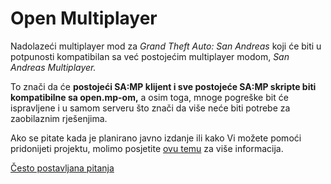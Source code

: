 # Open Multiplayer

Nadolazeći multiplayer mod za _Grand Theft Auto: San Andreas_ koji će biti u potpunosti kompatibilan sa već postojećim multiplayer modom, _San Andreas Multiplayer._

To znači da će **postojeći SA:MP klijent i sve postojeće SA:MP skripte biti kompatibilne sa open.mp-om,** a osim toga, mnoge pogreške bit će ispravljene i u samom serveru što znači da više neće biti potrebe za zaobilaznim rješenjima.

Ako se pitate kada je planirano javno izdanje ili kako Vi možete pomoći pridonijeti projektu, molimo posjetite <a href="https://www.burgershot.gg/showthread.php?tid=99">ovu temu</a> za više informacija.

[Često postavljana pitanja](/faq?lang=hr)
